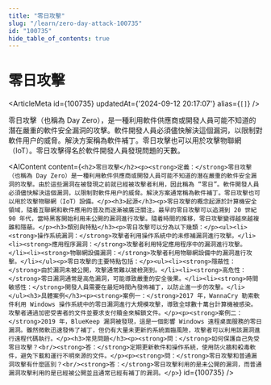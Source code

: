 ```yaml
---
title: "零日攻擊"
slug: "/learn/zero-day-attack-100735"
id: "100735"
hide_table_of_contents: true
---
```



# 零日攻擊

<ArticleMeta id={100735} updatedAt={'2024-09-12 20:17:07'} alias={`[]`} />
<div className='border-solid border-b border-t-0 my-4 border-[var(--ifm-color-gray-300)]' />

零日攻擊（也稱為 Day Zero），是一種利用軟件供應商或開發人員可能不知道的潛在嚴重的軟件安全漏洞的攻擊。軟件開發人員必須儘快解決這個漏洞，以限制對軟件用户的威脅。解決方案稱為軟件補丁。零日攻擊也可以用於攻擊物聯網（IoT）。零日攻擊得名於軟件開發人員發現問題的天數。

<AIContent content={`<h2>零日攻擊</h2><p><strong>定義：</strong>零日攻擊（也稱為 Day Zero）是一種利用軟件供應商或開發人員可能不知道的潛在嚴重的軟件安全漏洞的攻擊。由於這些漏洞在被發現之前就已經被攻擊者利用，因此稱為 “零日”。軟件開發人員必須儘快解決這個漏洞，以限制對軟件用户的威脅。解決方案通常稱為軟件補丁。零日攻擊也可以用於攻擊物聯網（IoT）設備。</p><h3>起源</h3><p>零日攻擊的概念起源於計算機安全領域，隨着互聯網和軟件應用的普及而逐漸被廣泛關注。最早的零日攻擊可以追溯到 20 世紀 90 年代，當時黑客開始利用未公開的漏洞進行攻擊。隨着時間的推移，零日攻擊變得越來越複雜和隱蔽。</p><h3>類別與特點</h3><p>零日攻擊可以分為以下幾類：</p><ul><li><strong>操作系統漏洞：</strong>攻擊者利用操作系統中的未修補漏洞進行攻擊。</li><li><strong>應用程序漏洞：</strong>攻擊者利用特定應用程序中的漏洞進行攻擊。</li><li><strong>物聯網設備漏洞：</strong>攻擊者利用物聯網設備中的漏洞進行攻擊。</li></ul><p>零日攻擊的主要特點包括：</p><ul><li><strong>隱蔽性：</strong>由於漏洞未被公開，攻擊通常難以被檢測到。</li><li><strong>高危性：</strong>零日漏洞通常是高危漏洞，可能導致嚴重的安全後果。</li><li><strong>時間敏感性：</strong>開發人員需要在最短時間內發佈補丁，以防止進一步的攻擊。</li></ul><h3>具體案例</h3><p><strong>案例一：</strong>2017 年，WannaCry 勒索軟件利用 Windows 操作系統中的零日漏洞進行大規模攻擊，導致全球數十萬台計算機被感染。攻擊者通過加密受害者的文件並要求支付贖金來解鎖文件。</p><p><strong>案例二：</strong>2019 年，BlueKeep 漏洞被發現，這是一個影響 Windows 遠程桌面服務的零日漏洞。雖然微軟迅速發佈了補丁，但仍有大量未更新的系統面臨風險，攻擊者可以利用該漏洞進行遠程代碼執行。</p><h3>常見問題</h3><p><strong>問：</strong>如何保護自己免受零日攻擊？<br/><strong>答：</strong>定期更新軟件和操作系統，使用防火牆和殺毒軟件，避免下載和運行不明來源的文件。</p><p><strong>問：</strong>零日攻擊和普通漏洞攻擊有什麼區別？<br/><strong>答：</strong>零日攻擊利用的是未公開的漏洞，而普通漏洞攻擊利用的是已經被公開並且通常已經有補丁的漏洞。</p>`} id={100735} />
